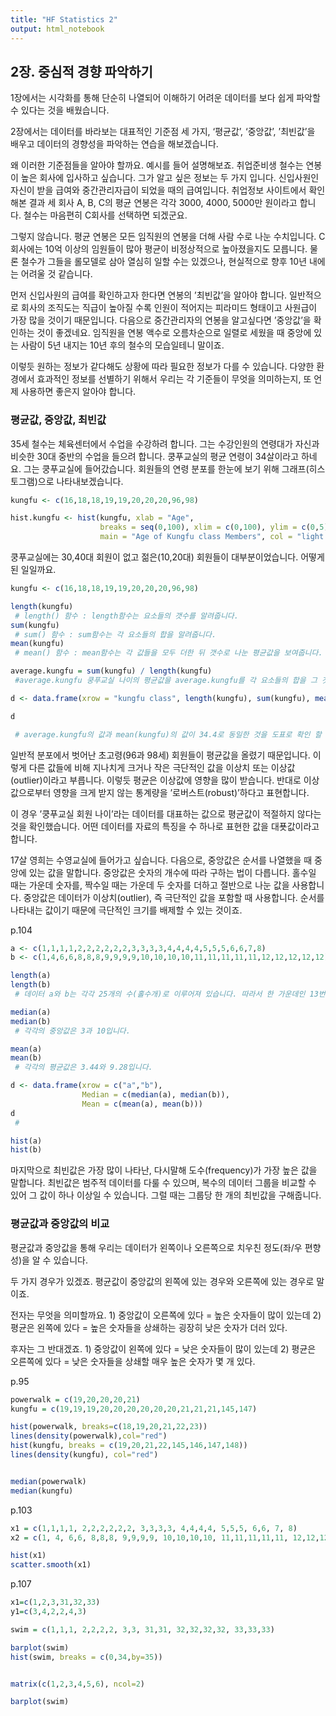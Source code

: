 ```yaml
---
title: "HF Statistics 2"
output: html_notebook
---
```


## 2장. 중심적 경향 파악하기

1장에서는 시각화를 통해 단순히 나열되어 이해하기 어려운 데이터를 보다 쉽게 파악할 수 있다는 것을 배웠습니다.

2장에서는 데이터를 바라보는 대표적인 기준점 세 가지, '평균값', '중앙값', '최빈값'을 배우고 데이터의 경향성을 파악하는 연습을 해보겠습니다.

왜 이러한 기준점들을 알아야 할까요. 예시를 들어 설명해보죠. 
취업준비생 철수는 연봉이 높은 회사에 입사하고 싶습니다. 그가 알고 싶은 정보는 두 가지 입니다. 신입사원인 자신이 받을 급여와 중간관리자급이 되었을 때의 급여입니다. 취업정보 사이트에서 확인해본 결과 세 회사 A, B, C의 평균 연봉은 각각 3000, 4000, 5000만 원이라고 합니다. 철수는 마음편히 C회사를 선택하면 되겠군요.

그렇지 않습니다. 평균 연봉은 모든 임직원의 연봉을 더해 사람 수로 나눈 수치입니다. C회사에는 10억 이상의 임원들이 많아 평균이 비정상적으로 높아졌을지도 모릅니다. 물론 철수가 그들을 롤모델로 삼아 열심히 일할 수는 있겠으나, 현실적으로 향후 10년 내에는 어려울 것 같습니다.

먼저 신입사원의 급여를 확인하고자 한다면 연봉의 '최빈값'을 알아야 합니다. 일반적으로 회사의 조직도는 직급이 높아질 수록 인원이 적어지는 피라미드 형태이고 사원급이 가장 많을 것이기 때문입니다. 다음으로 중간관리자의 연봉을 알고싶다면 '중앙값'을 확인하는 것이 좋겠네요. 임직원을 연봉 액수로 오름차순으로 일렬로 세웠을 때 중앙에 있는 사람이 5년 내지는 10년 후의 철수의 모습일테니 말이죠.

이렇듯 원하는 정보가 같다해도 상황에 따라 필요한 정보가 다를 수 있습니다. 다양한 환경에서 효과적인 정보를 선별하기 위해서 우리는 각 기준들이 무엇을 의미하는지, 또 언제 사용하면 좋은지 알아야 합니다.


### 평균값, 중앙값, 최빈값

35세 철수는 체육센터에서 수업을 수강하려 합니다. 그는 수강인원의 연령대가 자신과 비슷한 30대 중반의 수업을 들으려 합니다. 쿵푸교실의 평균 연령이 34살이라고 하네요. 그는 쿵푸교실에 들어갔습니다. 회원들의 연령 분포를 한눈에 보기 위해 그래프(히스토그램)으로 나타내보겠습니다.

```r
kungfu <- c(16,18,18,19,19,20,20,20,96,98)

hist.kungfu <- hist(kungfu, xlab = "Age", 
                    breaks = seq(0,100), xlim = c(0,100), ylim = c(0,5), 
                    main = "Age of Kungfu class Members", col = "light blue")

```

쿵푸교실에는 30,40대 회원이 없고 젊은(10,20대) 회원들이 대부분이었습니다. 어떻게 된 일일까요.


```r
kungfu <- c(16,18,18,19,19,20,20,20,96,98)

length(kungfu)
 # length() 함수 : length함수는 요소들의 갯수를 알려줍니다.
sum(kungfu)
 # sum() 함수 : sum함수는 각 요소들의 합을 알려줍니다.
mean(kungfu)
 # mean() 함수 : mean함수는 각 값들을 모두 더한 뒤 갯수로 나눈 평균값을 보여줍니다.

average.kungfu = sum(kungfu) / length(kungfu)
 #average.kungfu 쿵푸교실 나이의 평균값을 average.kungfu를 각 요소들의 합을 그 갯수로 나눈 값( = sum(kungfu) / length(kungfu) )으로 정의했습니다. 

d <- data.frame(xrow = "kungfu class", length(kungfu), sum(kungfu), mean(kungfu), average.kungfu)

d

 # average.kungfu의 값과 mean(kungfu)의 값이 34.4로 동일한 것을 도표로 확인 할 수 있습니다.

```
  
  일반적 분포에서 벗어난 초고령(96과 98세) 회원들이 평균값을 올렸기 때문입니다. 이렇게 다른 값들에 비해 지나치게 크거나 작은 극단적인 값을 이상치 또는 이상값(outlier)이라고 부릅니다. 이렇듯 평균은 이상값에 영향을 많이 받습니다. 반대로 이상값으로부터 영향을 크게 받지 않는 통계량을 '로버스트(robust)'하다고 표현합니다.

이 경우 '쿵푸교실 회원 나이'라는 데이터를 대표하는 값으로 평균값이 적절하지 않다는 것을 확인했습니다. 어떤 데이터를 자료의 특징을 수 하나로 표현한 값을 대푯값이라고 합니다.


 17살 영희는 수영교실에 들어가고 싶습니다. 
다음으로, 중앙값은 순서를 나열했을 때 중앙에 있는 값을 말합니다. 중앙값은 숫자의 개수에 따라 구하는 법이 다릅니다. 홀수일 때는 가운데 숫자를, 짝수일 때는 가운데 두 숫자를 더하고 절반으로 나눈 값을 사용합니다. 중앙값은 데이터가 이상치(outlier), 즉 극단적인 값을 포함할 때 사용합니다. 순서를 나타내는 값이기 때문에 극단적인 크기를 배제할 수 있는 것이죠.

p.104
```r
a <- c(1,1,1,1,2,2,2,2,2,2,3,3,3,3,4,4,4,4,5,5,5,6,6,7,8)
b <- c(1,4,6,6,8,8,8,9,9,9,9,10,10,10,10,11,11,11,11,11,12,12,12,12,12)

length(a)
length(b)
 # 데이터 a와 b는 각각 25개의 수(홀수개)로 이루어져 있습니다. 따라서 한 가운데인 13번 째 값이 중앙값입니다. 

median(a)
median(b)
 # 각각의 중앙값은 3과 10입니다. 

mean(a)
mean(b)
 # 각각의 평균값은 3.44와 9.28입니다.

d <- data.frame(xrow = c("a","b"),
                Median = c(median(a), median(b)),
                Mean = c(mean(a), mean(b)))
d
 #

hist(a)
hist(b)

```

 

마지막으로 최빈값은 가장 많이 나타난, 다시말해 도수(frequency)가 가장 높은 값을 말합니다. 최빈값은 범주적 데이터를 다룰 수 있으며, 복수의 데이터 그룹을 비교할 수 있어 그 값이 하나 이상일 수 있습니다. 그럴 때는 그룹당 한 개의 최빈값을 구해줍니다.


### 평균값과 중앙값의 비교

평균값과 중앙값을 통해 우리는 데이터가 왼쪽이나 오른쪽으로 치우친 정도(좌/우 편향성)을 알 수 있습니다. 

두 가지 경우가 있겠죠. 평균값이 중앙값의 왼쪽에 있는 경우와 오른쪽에 있는 경우로 말이죠.

전자는 무엇을 의미할까요. 
1) 중앙값이 오른쪽에 있다 = 높은 숫자들이 많이 있는데
2) 평균은 왼쪽에 있다 = 높은 숫자들을 상쇄하는 굉장히 낮은 숫자가 더러 있다.

후자는 그 반대겠죠.
1) 중앙값이 왼쪽에 있다 = 낮은 숫자들이 많이 있는데
2) 평균은 오른쪽에 있다 = 낮은 숫자들을 상쇄할 매우 높은 숫자가 몇 개 있다.






p.95
```r
powerwalk = c(19,20,20,20,21)
kungfu = c(19,19,19,20,20,20,20,20,20,21,21,21,145,147)

hist(powerwalk, breaks=c(18,19,20,21,22,23))
lines(density(powerwalk),col="red")
hist(kungfu, breaks = c(19,20,21,22,145,146,147,148))
lines(density(kungfu), col="red")


median(powerwalk)
median(kungfu)
```


p.103
```r
x1 = c(1,1,1,1, 2,2,2,2,2,2, 3,3,3,3, 4,4,4,4, 5,5,5, 6,6, 7, 8)
x2 = c(1, 4, 6,6, 8,8,8, 9,9,9,9, 10,10,10,10, 11,11,11,11,11, 12,12,12,12,12)

hist(x1)
scatter.smooth(x1)


```


p.107
```r
x1=c(1,2,3,31,32,33)
y1=c(3,4,2,2,4,3)

swim = c(1,1,1, 2,2,2,2, 3,3, 31,31, 32,32,32,32, 33,33,33)

barplot(swim)
hist(swim, breaks = c(0,34,by=35))


matrix(c(1,2,3,4,5,6), ncol=2)

barplot(swim)
```


